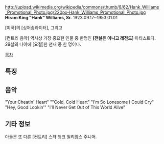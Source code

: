 http://upload.wikimedia.org/wikipedia/commons/thumb/6/62/Hank_Williams_Promotional_Photo.jpg/220px-Hank_Williams_Promotional_Photo.jpg
'''Hiram King "Hank" Williams, Sr.'''
1923.09.17~1953.01.01

[미국]의 [싱어송라이터], 그리고

[컨트리 음악] 역사상 가장 중요한 인물 중 한명인 '''[전설은 아니고 레전드]''' 아티스트다. 29살의 나이에 [요절]한 천재 중 한 명이다.

[[목차]]
== 특징 ==
== 음악 ==
"Your Cheatin' Heart" ""Cold, Cold Heart" "I'm So Lonesome I Could Cry" "Hey, Good Lookin'" "I'll Never Get Out of This World Alive"

== 기타 정보 ==
아들은 또 다른 [컨트리] 스타 행크 윌리엄스 주니어.
